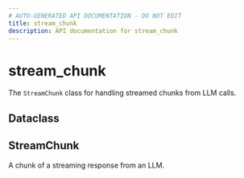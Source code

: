 ```yaml
---
# AUTO-GENERATED API DOCUMENTATION - DO NOT EDIT
title: stream_chunk
description: API documentation for stream_chunk
---
```


# stream_chunk

The `StreamChunk` class for handling streamed chunks from LLM calls.

## <ApiType type="Alias" path="responses/stream_chunk/index" symbolName="Dataclass" /> Dataclass

## <ApiType type="Class" path="responses/stream_chunk/index" symbolName="StreamChunk" /> StreamChunk

A chunk of a streaming response from an LLM.

